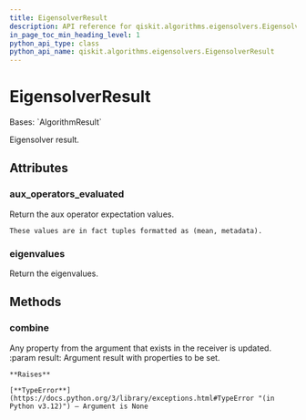 ```yaml
---
title: EigensolverResult
description: API reference for qiskit.algorithms.eigensolvers.EigensolverResult
in_page_toc_min_heading_level: 1
python_api_type: class
python_api_name: qiskit.algorithms.eigensolvers.EigensolverResult
---
```


# EigensolverResult

<Class id="qiskit.algorithms.eigensolvers.EigensolverResult" github="https://github.com/qiskit/qiskit/tree/stable/0.25/qiskit/algorithms/eigensolvers/eigensolver.py" signature="qiskit.algorithms.eigensolvers.EigensolverResult">
  Bases: `AlgorithmResult`

  Eigensolver result.

  ## Attributes

  ### aux\_operators\_evaluated

  <Attribute id="qiskit.algorithms.eigensolvers.EigensolverResult.aux_operators_evaluated" name="aux_operators_evaluated">
    Return the aux operator expectation values.

    These values are in fact tuples formatted as (mean, metadata).
  </Attribute>

  ### eigenvalues

  <Attribute id="qiskit.algorithms.eigensolvers.EigensolverResult.eigenvalues" name="eigenvalues">
    Return the eigenvalues.
  </Attribute>

  ## Methods

  ### combine

  <Function id="qiskit.algorithms.eigensolvers.EigensolverResult.combine" name="combine" signature="combine(result)">
    Any property from the argument that exists in the receiver is updated. :param result: Argument result with properties to be set.

    **Raises**

    [**TypeError**](https://docs.python.org/3/library/exceptions.html#TypeError "(in Python v3.12)") – Argument is None
  </Function>
</Class>

